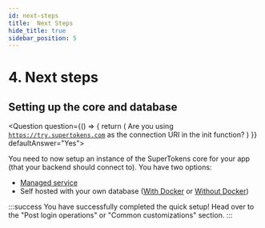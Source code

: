 ```yaml
---
id: next-steps 
title:  Next Steps
hide_title: true
sidebar_position: 5
---
```



# 4. Next steps

## Setting up the core and database
<Question
    question={() => {
        return (
            <span>Are you using <code>https://try.supertokens.com</code> as the connection URI in the init function?</span>
        )
    }} defaultAnswer="Yes">
<Answer title="Yes">

You need to now setup an instance of the SuperTokens core for your app (that your backend should connect to). You have two options:
- [Managed service](../../quick-setup/core/saas-setup)
- Self hosted with your own database ([With Docker](../../quick-setup/core/with-docker) or [Without Docker](../../quick-setup/core/without-docker))

</Answer>

<Answer title="No">

:::success
You have successfully completed the quick setup! Head over to the "Post login operations" or "Common customizations" section.
:::

</Answer>

</Question>
